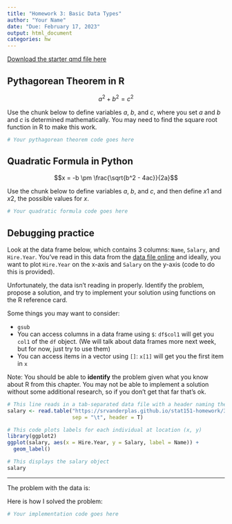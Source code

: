 ```yaml
---
title: "Homework 3: Basic Data Types"
author: "Your Name"
date: "Due: February 17, 2023"
output: html_document
categories: hw
---
```


[Download the starter qmd file here](https://raw.githubusercontent.com/srvanderplas/unl-stat151/main/homework/03-data-types.qmd)

## Pythagorean Theorem in R

$$a^2 + b^2 = c^2$$

Use the chunk below to define variables $a$, $b$, and $c$, where you set $a$ and $b$ and $c$ is determined mathematically. You may need to find the square root function in R to make this work.

```r
# Your pythagorean theorem code goes here
```


## Quadratic Formula in Python

$$x = -b \pm \frac{\sqrt{b^2 - 4ac}}{2a}$$


Use the chunk below to define variables $a$, $b$, and $c$, and then define $x1$ and $x2$, the possible values for $x$.

```python
# Your quadratic formula code goes here

```


## Debugging practice

Look at the data frame below, which contains 3 columns: `Name`, `Salary`, and `Hire.Year`. You've read in this data from the [data file online](https://srvanderplas.github.io/stat151-homework/3-data.tsv) and ideally, you want to plot `Hire.Year` on the x-axis and `Salary` on the y-axis (code to do this is provided).

Unfortunately, the data isn't reading in properly. Identify the problem, propose a solution, and try to implement your solution using functions on the R reference card.

Some things you may want to consider:

- `gsub`
- You can access columns in a data frame using `$`: `df$col1` will get you `col1` of the `df` object. (We will talk about data frames more next week, but for now, just try to use them)
- You can access items in a vector using `[]`: `x[1]` will get you the first item in `x`

Note: You should be able to **identify** the problem given what you know about R from this chapter. You may not be able to implement a solution without some additional research, so if you don't get that far that's ok.

```r
# This line reads in a tab-separated data file with a header naming the columns
salary <- read.table("https://srvanderplas.github.io/stat151-homework/3-data.tsv",
                     sep = "\t", header = T)

# This code plots labels for each individual at location (x, y)
library(ggplot2)
ggplot(salary, aes(x = Hire.Year, y = Salary, label = Name)) +
  geom_label()

# This displays the salary object
salary
```

-----------------

The problem with the data is:


Here is how I solved the problem:

```r
# Your implementation code goes here

```



